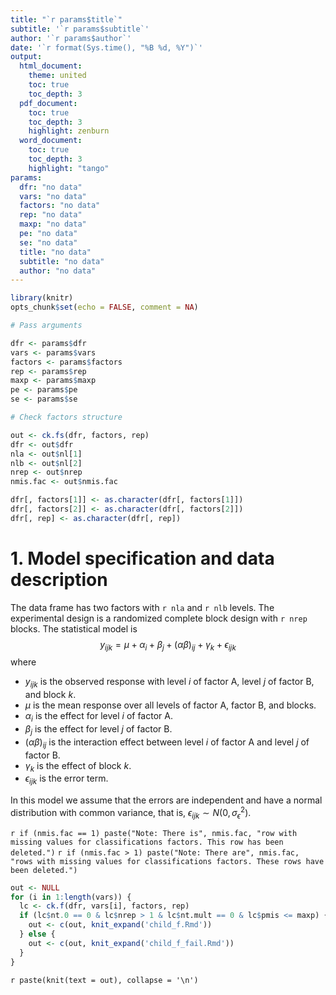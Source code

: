 ```yaml
---
title: "`r params$title`"
subtitle: '`r params$subtitle`'
author: '`r params$author`'
date: '`r format(Sys.time(), "%B %d, %Y")`'
output: 
  html_document:
    theme: united
    toc: true
    toc_depth: 3
  pdf_document:
    toc: true
    toc_depth: 3
    highlight: zenburn
  word_document:
    toc: true
    toc_depth: 3
    highlight: "tango"
params:
  dfr: "no data"
  vars: "no data"
  factors: "no data"
  rep: "no data"
  maxp: "no data"
  pe: "no data"
  se: "no data"
  title: "no data"
  subtitle: "no data"
  author: "no data"
---
```


```r
library(knitr)
opts_chunk$set(echo = FALSE, comment = NA)
```

```r
# Pass arguments

dfr <- params$dfr
vars <- params$vars
factors <- params$factors
rep <- params$rep
maxp <- params$maxp
pe <- params$pe
se <- params$se

# Check factors structure

out <- ck.fs(dfr, factors, rep)
dfr <- out$dfr
nla <- out$nl[1]
nlb <- out$nl[2]
nrep <- out$nrep
nmis.fac <- out$nmis.fac

dfr[, factors[1]] <- as.character(dfr[, factors[1]])
dfr[, factors[2]] <- as.character(dfr[, factors[2]])
dfr[, rep] <- as.character(dfr[, rep])
```

# 1. Model specification and data description

The data frame has two factors with `r nla` and `r nlb` levels. The experimental design is a randomized complete block design with `r nrep` blocks. The statistical model is
$$
y_{ijk} = \mu + \alpha_i + \beta_j + (\alpha\beta)_{ij} + \gamma_k + \epsilon_{ijk}
$$
where

* $y_{ijk}$ is the observed response with level $i$ of factor A, level $j$ of factor B, and block $k$.
* $\mu$ is the mean response over all levels of factor A, factor B, and blocks.
* $\alpha_i$ is the effect for level $i$ of factor A.
* $\beta_j$ is the effect for level $j$ of factor B.
* $(\alpha\beta)_{ij}$ is the interaction effect between level $i$ of factor A and level $j$ of factor B.
* $\gamma_k$ is the effect of block $k$.
* $\epsilon_{ijk}$ is the error term.

In this model we assume that the errors are independent and have a normal distribution with common variance, that is, $\epsilon_{ijk} \sim N(0,\sigma_{\epsilon}^2)$.

`r if (nmis.fac == 1) paste("Note: There is", nmis.fac, "row with missing values for classifications factors. This row has been deleted.")`
`r if (nmis.fac > 1) paste("Note: There are", nmis.fac, "rows with missing values for classifications factors. These rows have been deleted.")`

```r
out <- NULL
for (i in 1:length(vars)) {
  lc <- ck.f(dfr, vars[i], factors, rep)
  if (lc$nt.0 == 0 & lc$nrep > 1 & lc$nt.mult == 0 & lc$pmis <= maxp) {
    out <- c(out, knit_expand('child_f.Rmd'))
  } else {
    out <- c(out, knit_expand('child_f_fail.Rmd'))
  }
}
```

`r paste(knit(text = out), collapse = '\n')`

